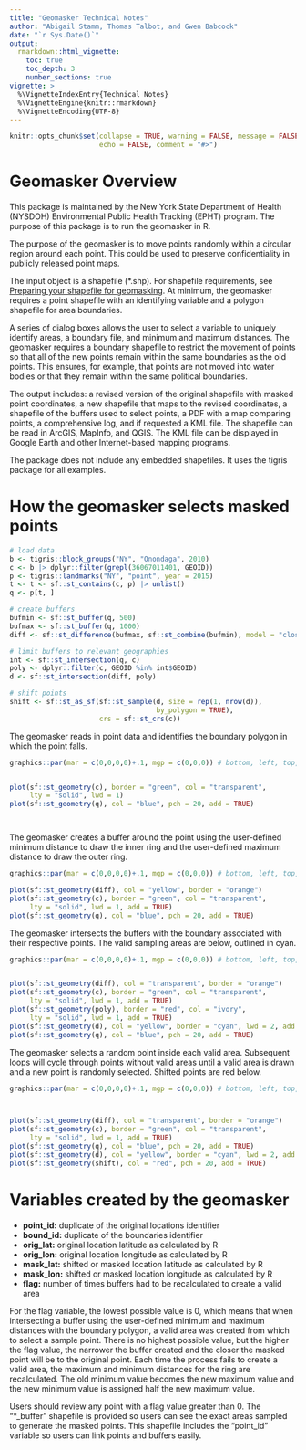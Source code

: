 ```yaml
---
title: "Geomasker Technical Notes"
author: "Abigail Stamm, Thomas Talbot, and Gwen Babcock"
date: "`r Sys.Date()`"
output: 
  rmarkdown::html_vignette:
    toc: true
    toc_depth: 3
    number_sections: true
vignette: >
  %\VignetteIndexEntry{Technical Notes}
  %\VignetteEngine{knitr::rmarkdown}
  %\VignetteEncoding{UTF-8}
---
```


```r
knitr::opts_chunk$set(collapse = TRUE, warning = FALSE, message = FALSE, 
                      echo = FALSE, comment = "#>")
```


# Geomasker Overview

This package is maintained by the New York State Department of Health (NYSDOH) Environmental Public Health Tracking (EPHT) program. The purpose of this package is to run the geomasker in R. 

The purpose of the geomasker is to move points randomly within a circular region around each point. This could be used to preserve confidentiality in publicly released point maps.

The input object is a shapefile (*.shp). For shapefile requirements, see [Preparing your shapefile for geomasking](prepare_shapefile.html). At minimum, the geomasker requires a point shapefile with an identifying variable and a polygon shapefile for area boundaries. 

<!-- any minimum? or any shapefile? allow no boundaries (so person can be put in a lake or another state)? -->

A series of dialog boxes allows the user to select a variable to uniquely identify areas, a boundary file, and minimum and maximum distances. The geomasker requires a boundary shapefile to restrict the movement of points so that all of the new points remain within the same boundaries as the old points. This ensures, for example, that points are not moved into water bodies or that they remain within the same political boundaries.

The output includes: a revised version of the original shapefile with masked point coordinates, a new shapefile that maps to the revised coordinates, a shapefile of the buffers used to select points, a PDF with a map comparing points, a comprehensive log, and if requested a KML file. The shapefile can be read in ArcGIS, MapInfo, and QGIS. The KML file can be displayed in Google Earth and other Internet-based mapping programs.

The package does not include any embedded shapefiles. It uses the tigris package for all examples. 



# How the geomasker selects masked points

```r
# load data
b <- tigris::block_groups("NY", "Onondaga", 2010)
c <- b |> dplyr::filter(grepl(36067011401, GEOID))
p <- tigris::landmarks("NY", "point", year = 2015)
t <- t <- sf::st_contains(c, p) |> unlist()
q <- p[t, ]

# create buffers
bufmin <- sf::st_buffer(q, 500)
bufmax <- sf::st_buffer(q, 1000)
diff <- sf::st_difference(bufmax, sf::st_combine(bufmin), model = "closed")

# limit buffers to relevant geographies
int <- sf::st_intersection(q, c)
poly <- dplyr::filter(c, GEOID %in% int$GEOID)
d <- sf::st_intersection(diff, poly)

# shift points
shift <- sf::st_as_sf(sf::st_sample(d, size = rep(1, nrow(d)), 
                                    by_polygon = TRUE), 
                      crs = sf::st_crs(c))


```

The geomasker reads in point data and identifies the boundary polygon in which the point falls.

```r
graphics::par(mar = c(0,0,0,0)+.1, mgp = c(0,0,0)) # bottom, left, top, right


plot(sf::st_geometry(c), border = "green", col = "transparent",
     lty = "solid", lwd = 1)
plot(sf::st_geometry(q), col = "blue", pch = 20, add = TRUE)




```

<!-- what if there are no valid points in the buffer? -->

The geomasker creates a buffer around the point using the user-defined minimum distance to draw the inner ring and the user-defined maximum distance to draw the outer ring. 

```r
graphics::par(mar = c(0,0,0,0)+.1, mgp = c(0,0,0)) # bottom, left, top, right

plot(sf::st_geometry(diff), col = "yellow", border = "orange")
plot(sf::st_geometry(c), border = "green", col = "transparent",
     lty = "solid", lwd = 1, add = TRUE)
plot(sf::st_geometry(q), col = "blue", pch = 20, add = TRUE)


```

The geomasker intersects the buffers with the boundary associated with their respective points. The valid sampling areas are below, outlined in cyan. 

```r
graphics::par(mar = c(0,0,0,0)+.1, mgp = c(0,0,0)) # bottom, left, top, right


plot(sf::st_geometry(diff), col = "transparent", border = "orange")
plot(sf::st_geometry(c), border = "green", col = "transparent",
     lty = "solid", lwd = 1, add = TRUE)
plot(sf::st_geometry(poly), border = "red", col = "ivory",
     lty = "solid", lwd = 1, add = TRUE)
plot(sf::st_geometry(d), col = "yellow", border = "cyan", lwd = 2, add = TRUE)
plot(sf::st_geometry(q), col = "blue", pch = 20, add = TRUE)


```

The geomasker selects a random point inside each valid area. Subsequent loops will cycle through points without valid areas until a valid area is drawn and a new point is randomly selected. Shifted points are red below.


```r

graphics::par(mar = c(0,0,0,0)+.1, mgp = c(0,0,0)) # bottom, left, top, right



plot(sf::st_geometry(diff), col = "transparent", border = "orange")
plot(sf::st_geometry(c), border = "green", col = "transparent",
     lty = "solid", lwd = 1, add = TRUE)
plot(sf::st_geometry(q), col = "blue", pch = 20, add = TRUE)
plot(sf::st_geometry(d), col = "yellow", border = "cyan", lwd = 2, add = TRUE)
plot(sf::st_geometry(shift), col = "red", pch = 20, add = TRUE)


```




# Variables created by the geomasker


- **point_id:** duplicate of the original locations identifier
- **bound_id:** duplicate of the boundaries identifier
- **orig_lat:** original location latitude as calculated by R
- **orig_lon:** original location longitude as calculated by R
- **mask_lat:** shifted or masked location latitude as calculated by R
- **mask_lon:** shifted or masked location longitude as calculated by R
- **flag:** number of times buffers had to be recalculated to create a valid area

For the flag variable, the lowest possible value is 0, which means that when intersecting a buffer using the user-defined minimum and maximum distances with the boundary polygon, a valid area was created from which to select a sample point. There is no highest possible value, but the higher the flag value, the narrower the buffer created and the closer the masked point will be to the original point. Each time the process fails to create a valid area, the maximum and minimum distances for the ring are recalculated. The old minimum value becomes the new maximum value and the new minimum value is assigned half the new maximum value. 

Users should review any point with a flag value greater than 0. The "*_buffer" shapefile is provided so users can see the exact areas sampled to generate the masked points. This shapefile includes the "point_id" variable so users can link points and buffers easily.







